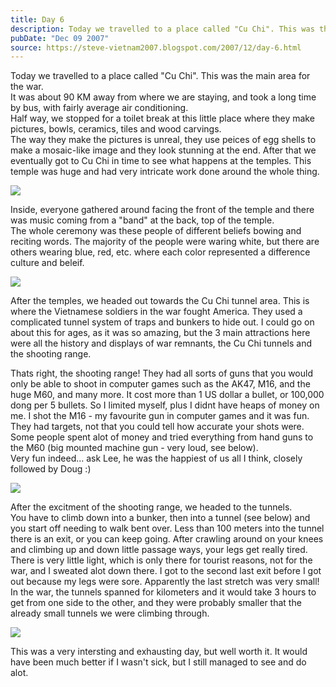 ```yaml
---
title: Day 6
description: Today we travelled to a place called "Cu Chi". This was the main area for the war. It was about 90 KM away from where we are staying, and to...
pubDate: "Dec 09 2007"
source: https://steve-vietnam2007.blogspot.com/2007/12/day-6.html
---
```



Today we travelled to a place called "Cu Chi". This was the main area for the war.  
It was about 90 KM away from where we are staying, and took a long time by bus, with fairly average air conditioning.  
Half way, we stopped for a toilet break at this little place where they make pictures, bowls, ceramics, tiles and wood carvings.  
The way they make the pictures is unreal, they use peices of egg shells to make a mosaic-like image and they look stunning at the end. After that we eventually got to Cu Chi in time to see what happens at the temples. This temple was huge and had very intricate work done around the whole thing.

<Img originalAspectRatio src="2007-vietnam-cambodia/pebxjtpiwb321slxi1ly.jpg" />

Inside, everyone gathered around facing the front of the temple and there was music coming from a "band" at the back, top of the temple.  
The whole ceremony was these people of different beliefs bowing and reciting words. The majority of the people were waring white, but there are others wearing blue, red, etc. where each color represented a difference culture and beleif.

<Img originalAspectRatio src="2007-vietnam-cambodia/hj2zvi1iih6ln0loukad.jpg" />

After the temples, we headed out towards the Cu Chi tunnel area. This is where the Vietnamese soldiers in the war fought America. They used a complicated tunnel system of traps and bunkers to hide out. I could go on about this for ages, as it was so amazing, but the 3 main attractions here were all the history and displays of war remnants, the Cu Chi tunnels and the shooting range.

Thats right, the shooting range! They had all sorts of guns that you would only be able to shoot in computer games such as the AK47, M16, and the huge M60, and many more. It cost more than 1 US dollar a bullet, or 100,000 dong per 5 bullets. So I limited myself, plus I didnt have heaps of money on me. I shot the M16 - my favourite gun in computer games and it was fun. They had targets, not that you could tell how accurate your shots were.  
Some people spent alot of money and tried everything from hand guns to the M60 (big mounted machine gun - very loud, see below).  
Very fun indeed... ask Lee, he was the happiest of us all I think, closely followed by Doug :)

<Img originalAspectRatio src="2007-vietnam-cambodia/jcwhpih2vdq22xhg8trt.jpg" />

After the excitment of the shooting range, we headed to the tunnels.  
You have to climb down into a bunker, then into a tunnel (see below) and you start off needing to walk bent over. Less than 100 meters into the tunnel there is an exit, or you can keep going. After crawling around on your knees and climbing up and down little passage ways, your legs get really tired. There is very little light, which is only there for tourist reasons, not for the war, and I sweated alot down there. I got to the second last exit before I got out because my legs were sore. Apparently the last stretch was very small!  
In the war, the tunnels spanned for kilometers and it would take 3 hours to get from one side to the other, and they were probably smaller that the already small tunnels we were climbing through.

<Img originalAspectRatio src="2007-vietnam-cambodia/knmwu31h4mnbnle3ldfb.jpg" />

This was a very intersting and exhausting day, but well worth it. It would have been much better if I wasn't sick, but I still managed to see and do alot.
